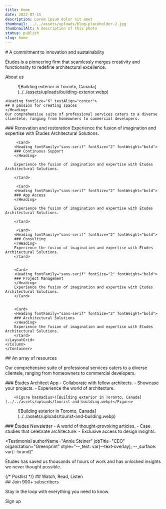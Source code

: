 ```yaml
---
title: Home
date: 2022-07-15
description: Lorem ipsum dolor sit amet
thumbnail: ../../assets/uploads/blog-placeholder-2.jpg
thumbnailAlt: A description of this photo
status: publish
slug: home
---
```


<Hero>
# A commitment to innovation and sustainability

Études is a pioneering firm that seamlessly merges creativity and functionality to redefine architectural excellence.

<ButtonLink variant="accent" href="/about">About us</ButtonLink>


<Figure columnName="breakout" hasRadius>![Building exterior in Toronto,
  Canada](../../assets/uploads/building-exterior.webp)</Figure>

</Hero>

<Group type="section" hasFlow flowSize="var(--size-fluid-5)" surface="var(--surface-overlay)">

<Container hasFlow flowSize="initial" className="text-center margin-inline-auto">

    <Heading fontSize="6" textAlign="center">
    ## A passion for creating spaces
    </Heading>
    Our comprehensive suite of professional services caters to a diverse clientele, ranging from homeowners to commercial developers.

</Container>

<Container>
<Column name="breakout">
    <LayoutGrid style="--_column: 30ch; --_row-gap: var(--size-8);">
        <Card>
        <Heading fontFamily="sans-serif" fontSize="2" fontWeight="bold">
        ### Renovation and restoration
        </Heading>
Experience the fusion of imagination and expertise with Études Architectural Solutions.
        </Card>

         <Card>
        <Heading fontFamily="sans-serif" fontSize="2" fontWeight="bold">
        ### Continuous Support
        </Heading>

        Experience the fusion of imagination and expertise with Études Architectural Solutions.

        </Card>

         <Card>
        <Heading fontFamily="sans-serif" fontSize="2" fontWeight="bold">
        ### App Access
        </Heading>

        Experience the fusion of imagination and expertise with Études Architectural Solutions.

        </Card>

         <Card>
        <Heading fontFamily="sans-serif" fontSize="2" fontWeight="bold">
        ### Consulting
        </Heading>
        Experience the fusion of imagination and expertise with Études Architectural Solutions.
        </Card>
        

        <Card>
        <Heading fontFamily="sans-serif" fontSize="2" fontWeight="bold">
        ### Project Management
        </Heading>
        Experience the fusion of imagination and expertise with Études Architectural Solutions.
        </Card>


        <Card>
        <Heading fontFamily="sans-serif" fontSize="2" fontWeight="bold">
        ### Architectural Solutions
        </Heading>
        Experience the fusion of imagination and expertise with Études Architectural Solutions.
        </Card>
    </LayoutGrid>
    </Column>
    </Container>

</Group>

<Group type="section" hasFlow flowSize="var(--size-fluid-5)">

<Container hasFlow flowSize="initial" className="text-center margin-inline-auto">

<Heading fontSize="6" textAlign="center">
  ## An array of resources
</Heading>

Our comprehensive suite of professional services caters to a diverse clientele, ranging from homeowners to commercial developers.

</Container>

<Container hasFlow>
<Column name="breakout">
<LayoutGrid style="--_column-gap: var(--size-fluid-4); --_align-items: center;">
        <Card>
        <Heading>
        ### Études Architect App
        </Heading>
        <List>
            - Collaborate with fellow architects.
            - Showcase your projects.
            - Experience the world of architecture.
        </List>
        </Card>
        

        <Figure hasRadius>![Building exterior in Toronto, Canada](../../assets/uploads/tourist-and-building.webp)</Figure>

 </LayoutGrid>
 </Column>
 
<Column name="breakout">
  <LayoutGrid style="--_column-gap: var(--size-fluid-4); --_align-items: center;">

<Figure hasRadius>
  ![Building exterior in Toronto,
  Canada](../../assets/uploads/tourist-and-building.webp)
</Figure>

  <Card>
    <Heading>
    ### Études Newsletter
    </Heading>
    <List>
      - A world of thought-provoking articles. 
      - Case studies that celebrate architecture. 
      - Exclusive access to design insights.
    </List>
  </Card>

  </LayoutGrid>
  </Column>
  </Container>
</Group>

<Testimonial
  authorName="Annie Steiner"
  jobTitle="CEO"
  organization="Greenprint"
  style="--_text: var(--text-overlay); --_surface: var(--brand)"
>
  Études has saved us thousands of hours of work and has unlocked insights we
  never thought possible.
</Testimonial>

<section
  class="section flow container"
  style="--_padding-block: var(--size-fluid-6); --_flow: var(--size-fluid-5);"
>
  <PostList>
    {/* Postlist */}
    ## Watch, Read, Listen
  </PostList>
</section>

<NewsletterSignup className="column-breakout">
## Join 900+ subscribers

Stay in the loop with everything you need to know.

<ButtonLink variant="accent" href="#">Sign up</ButtonLink>
</NewsletterSignup>
